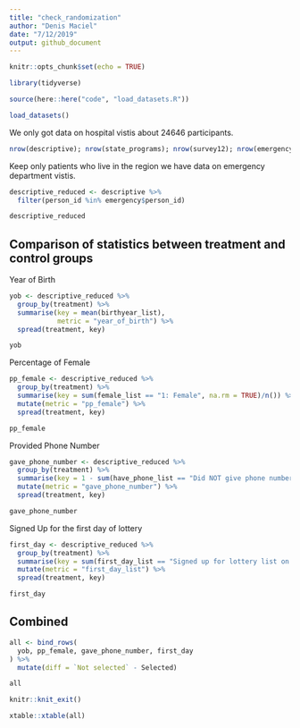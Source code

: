 ```yaml
---
title: "check_randomization"
author: "Denis Maciel"
date: "7/12/2019"
output: github_document
---
```


```r
knitr::opts_chunk$set(echo = TRUE)
```

```r
library(tidyverse)

source(here::here("code", "load_datasets.R"))

load_datasets()
```

We only got data on hospital vistis about 24646 participants.

```r
nrow(descriptive); nrow(state_programs); nrow(survey12); nrow(emergency)
```

Keep only patients who live in the region we have data on emergency department vistis.

```r
descriptive_reduced <- descriptive %>% 
  filter(person_id %in% emergency$person_id)

descriptive_reduced
```


## Comparison of statistics between treatment and control groups

Year of Birth

```r
yob <- descriptive_reduced %>% 
  group_by(treatment) %>% 
  summarise(key = mean(birthyear_list),
            metric = "year_of_birth") %>% 
  spread(treatment, key)

yob
```

Percentage of Female
```r
pp_female <- descriptive_reduced %>% 
  group_by(treatment) %>% 
  summarise(key = sum(female_list == "1: Female", na.rm = TRUE)/n()) %>% 
  mutate(metric = "pp_female") %>% 
  spread(treatment, key)

pp_female
```

Provided Phone Number
```r
gave_phone_number <- descriptive_reduced %>% 
  group_by(treatment) %>% 
  summarise(key = 1 - sum(have_phone_list == "Did NOT give phone number", na.rm = TRUE) / n()) %>% 
  mutate(metric = "gave_phone_number") %>% 
  spread(treatment, key)

gave_phone_number
```

Signed Up for the first day of lottery

```r
first_day <- descriptive_reduced %>% 
  group_by(treatment) %>% 
  summarise(key = sum(first_day_list == "Signed up for lottery list on first day", na.rm = TRUE) / n()) %>% 
  mutate(metric = "first_day_list") %>% 
  spread(treatment, key)

first_day
```

## Combined

```r
all <- bind_rows(
  yob, pp_female, gave_phone_number, first_day
) %>% 
  mutate(diff = `Not selected` - Selected)

all
```


```r
knitr::knit_exit()
```


```r
xtable::xtable(all)
```


